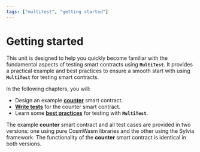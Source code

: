 ```yaml
---
tags: ["multitest", "getting started"]
---
```



# Getting started

This unit is designed to help you quickly become familiar with the fundamental aspects of testing
smart contracts using **`MultiTest`**. It provides a practical example and best practices to ensure
a smooth start with using **`MultiTest`** for testing smart contracts.

In the following chapters, you will:

- Design an example [**counter**](getting-started/counter.mdx) smart contract.
- [**Write tests**](getting-started/writing-tests.mdx) for the counter smart contract.
- Learn some [**best practices**](getting-started/best-practices.mdx) for testing with
  **`MultiTest`**.

The example **counter** smart contract and all test cases are provided in two versions: one using
pure CosmWasm libraries and the other using the Sylvia framework. The functionality of the
**counter** smart contract is identical in both versions.

<Cards>
  <Card title="Counter smart contract" href="getting-started/counter" icon="" children="" />
  <Card title="Writing tests" href="getting-started/writing-tests" icon="" children="" />
  <Card title="Best practices" href="getting-started/best-practices" icon="" children="" />
</Cards>
